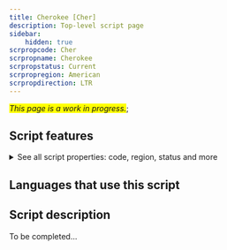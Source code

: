 ```yaml
---
title: Cherokee [Cher]
description: Top-level script page
sidebar:
    hidden: true
scrpropcode: Cher
scrpropname: Cherokee
scrpropstatus: Current
scrpropregion: American
scrpropdirection: LTR
---
```


<span style='background-color:yellow'>_This page is a work in progress._</span>;


## Script features

<details>
<summary> See all script properties: code, region, status and more</summary>
<ScriptInfo />
</details>

## Languages that use this script

<WsList script='Cher' wsMax='5' />

## Script description

To be completed...

